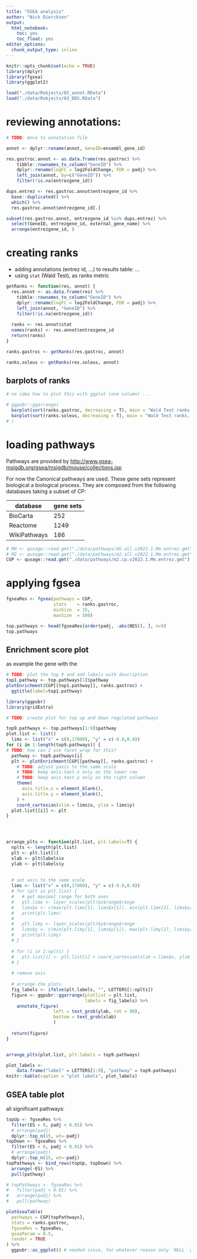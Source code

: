 ```yaml
---
title: "GSEA analysis"
author: "Nick Diercksen"
output:
  html_notebook:
    toc: yes
    toc_float: yes
editor_options: 
  chunk_output_type: inline
---
```


```r
knitr::opts_chunk$set(echo = TRUE)
library(dplyr)
library(fgsea)
library(ggplot2)
```

```r
load("./data/Robjects/02_annot.RData")
load("./data/Robjects/03_DDS.RData")
```

# reviewing annotations:

```r
# TODO: move to annotation file

annot <- dplyr::rename(annot, GeneID=ensembl_gene_id)

res.gastroc.annot <- as.data.frame(res.gastroc) %>%
    tibble::rownames_to_column("GeneID") %>%
    dplyr::rename(logFC = log2FoldChange, FDR = padj) %>%
    left_join(annot, by=c("GeneID")) %>%
    filter(!is.na(entrezgene_id))

dups.entrez <- res.gastroc.annot$entrezgene_id %>%
  base::duplicated() %>%
  which() %>%
  res.gastroc.annot$entrezgene_id[.]

subset(res.gastroc.annot, entrezgene_id %in% dups.entrez) %>%
  select(GeneID, entrezgene_id, external_gene_name) %>%
  arrange(entrezgene_id, )
```


# creating ranks

-   adding annotations (entrez id, ...) to results table: ...
-   using `stat` (Wald Test), as ranks metric



```r
getRanks <- function(res, annot) {
  res.annot <- as.data.frame(res) %>%
    tibble::rownames_to_column("GeneID") %>%
    dplyr::rename(logFC = log2FoldChange, FDR = padj) %>%
    left_join(annot, "GeneID") %>%
    filter(!is.na(entrezgene_id))
  
  ranks <- res.annot$stat
  names(ranks) <- res.annot$entrezgene_id
  return(ranks)
}

ranks.gastroc <- getRanks(res.gastroc, annot)

ranks.soleus <- getRanks(res.soleus, annot)
```

## barplots of ranks

```r
# no idea how to plot this with ggplot (one column) ...

# ggpubr::ggarrange(
  barplot(sort(ranks.gastroc, decreasing = T), main = "Wald Test ranks, gastroc")
  barplot(sort(ranks.soleus, decreasing = T), main = "Wald Test ranks, soleus")
# )
```

# loading pathways

Pathways are provided by <http://www.gsea-msigdb.org/gsea/msigdb/mouse/collections.jsp>

For now the Canonical pathways are used. These gene sets represent biological a biological process. They are composed from the following databases taking a subset of CP:

| database     | gene sets |
|--------------|-----------|
| BioCarta     | 252       |
| Reactome     | 1249      |
| WikiPathways | 186       |

```r
# MH <- qusage::read.gmt("./data/pathways/mh.all.v2022.1.Mm.entrez.gmt") # 50 hallmark genes
# M2 <- qusage::read.gmt("./data/pathways/m2.all.v2022.1.Mm.entrez.gmt") # curated gene set with 2600 genes
CGP <- qusage::read.gmt("./data/pathways/m2.cp.v2022.1.Mm.entrez.gmt") # canonical pathways (1687 gene sets)
```

# applying fgsea

```r
fgseaRes <- fgsea(pathways = CGP, 
                  stats    = ranks.gastroc,
                  minSize  = 15,
                  maxSize  = 500)
```

```r
top.pathways <- head(fgseaRes[order(padj, -abs(NES)), ], n=9)
top.pathways
```

## Enrichment score plot

as example the gene with the

```r
# TODO: plot the top 9 and add labels with description
top1.pathway <- top.pathways[1]$pathway
plotEnrichment(CGP[[top1.pathway]], ranks.gastroc) +
  ggtitle(label=top1.pathway)
```

```r
library(ggpubr)
library(gridExtra)

# TODO: create plot for top up and down regulated pathways

top9.pathways <- top.pathways[1:9]$pathway
plot.list <- list()
  lims <- list("x" = c(0,17000), "y" = c(-0.8,0.0))
for (i in 1:length(top9.pathways)) {
# TODO: how can I use facet_wrap for this?
  pathway <- top9.pathways[i]
  plt <- plotEnrichment(CGP[[pathway]], ranks.gastroc) +
    # TODO: adjust yaxis to the same scale
    # TODO: keep axis.text.x only on the lower row
    # TODO: keep axis.text.y only on the right column
    theme(
      axis.title.x = element_blank(),
      axis.title.y = element_blank(),
    ) +
    coord_cartesian(xlim = lims$x, ylim = lims$y)
  plot.list[[i]] <- plt
}




arrange_plts <- function(plt.list, plt.labels=T) {
  nplts <- length(plt.list)
  plt <- plt.list[1]
  xlab <- plt$labels$x
  ylab <- plt$labels$y
  
  
  # set axis to the same scale
  lims <- list("x" = c(0,17000), "y" = c(-0.8,0.0))
  # for (plt in plt.list) {
  #   # get maximal range for both axes
  #   plt.limx <- layer_scales(plt)$x$range$range
  #   lims$x <- c(max(plt.limx[1], lims$x[1]), min(plt.limx[2], lims$x[2]))
  #   print(plt.limx)
  #   
  #   plt.limy <- layer_scales(plt)$y$range$range
  #   lims$y <- c(min(plt.limy[1], lims$y[1]), max(plt.limy[2], lims$y[2]))
  #   print(plt.limy)
  # }
  
  # for (i in 1:nplts) {
  #   plt.list[i] <- plt.list[i] + coord_cartesian(xlim = lims$x, ylim = lims$y)
  # }
 
  # remove axis
  
  # arrange the plots
  fig_labels <- ifelse(plt.labels, "", LETTERS[1:nplts])
  figure <- ggpubr::ggarrange(plotlist = plt.list,
                              labels = fig_labels) %>% 
    annotate_figure(
                  left = text_grob(ylab, rot = 90),
                  bottom = text_grob(xlab)
                  )
  
  return(figure)
}


arrange_plts(plot.list, plt.labels = top9.pathways)

plot_labels <-
    data.frame("label" = LETTERS[1:9], "pathway" = top9.pathways)
knitr::kable(caption = "plot labels", plot_labels)
```


## GSEA table plot

all significant pathways:

```r
topUp <- fgseaRes %>%
  filter(ES > 0, padj < 0.01) %>%
  # arrange(padj)
  dplyr::top_n(15, wt=-padj)
topDown <- fgseaRes %>%
  filter(ES < 0, padj < 0.01) %>%
  # arrange(padj)
  dplyr::top_n(15, wt=-padj)
topPathways <- bind_rows(topUp, topDown) %>%
  arrange(-ES) %>%
  pull(pathway)

# topPathways <- fgseaRes %>%
#   filter(padj < 0.01) %>%
#   arrange(padj) %>%
#   pull(pathway)

plotGseaTable(
  pathways = CGP[topPathways],
  stats = ranks.gastroc,
  fgseaRes = fgseaRes,
  gseaParam = 0.5,
  render = TRUE
) %>%
  ggpubr::as_ggplot() # needed since, for whatever reason only `NULL` gets returned if `plotGseaTable` is rendered inline
```


## 

```r

```

